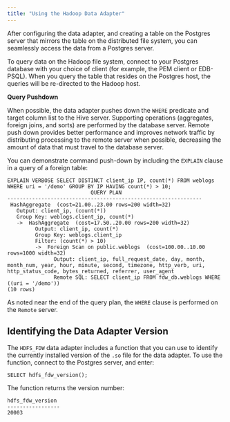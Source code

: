 ```yaml
---
title: "Using the Hadoop Data Adapter"
---
```


<div id="using_the_hadoop_data_adapter" class="registered_link"></div>


After configuring the data adapter, and creating a table on the Postgres server that mirrors the table on the distributed file system, you can seamlessly access the data from a Postgres server.

To query data on the Hadoop file system, connect to your Postgres database with your choice of client (for example, the PEM client or EDB-PSQL). When you query the table that resides on the Postgres host, the queries will be re-directed to the Hadoop host.

<div id="query_pushdown" class="registered_link"></div>

**Query Pushdown**

When possible, the data adapter pushes down the `WHERE` predicate and target column list to the Hive server. Supporting operations (aggregates, foreign joins, and sorts) are performed by the database server. Remote push down provides better performance and improves network traffic by distributing processing to the remote server when possible, decreasing the amount of data that must travel to the database server.

You can demonstrate command push-down by including the `EXPLAIN` clause in a query of a foreign table:

``` text
EXPLAIN VERBOSE SELECT DISTINCT client_ip IP, count(*) FROM weblogs WHERE uri = '/demo' GROUP BY IP HAVING count(*) > 10;
                           QUERY PLAN
---------------------------------------------------------------
 HashAggregate  (cost=21.00..23.00 rows=200 width=32)
   Output: client_ip, (count(*))
   Group Key: weblogs.client_ip, count(*)
   ->  HashAggregate  (cost=17.50..20.00 rows=200 width=32)
         Output: client_ip, count(*)
         Group Key: weblogs.client_ip
         Filter: (count(*) > 10)
         ->  Foreign Scan on public.weblogs  (cost=100.00..10.00 rows=1000 width=32)
               Output: client_ip, full_request_date, day, month, month_num, year, hour, minute, second, timezone, http_verb, uri, http_status_code, bytes_returned, referrer, user_agent
               Remote SQL: SELECT client_ip FROM fdw_db.weblogs WHERE ((uri = '/demo'))
(10 rows)
```

As noted near the end of the query plan, the `WHERE` clause is performed on the `Remote` server.

<div id="identifying_data_adapter_version" class="registered_link"></div>

## Identifying the Data Adapter Version

The `HDFS_FDW` data adapter includes a function that you can use to identify the currently installed version of the `.so` file for the data adapter. To use the function, connect to the Postgres server, and enter:

``` text
SELECT hdfs_fdw_version();
```

The function returns the version number:

``` text
hdfs_fdw_version
-----------------
20003
```

